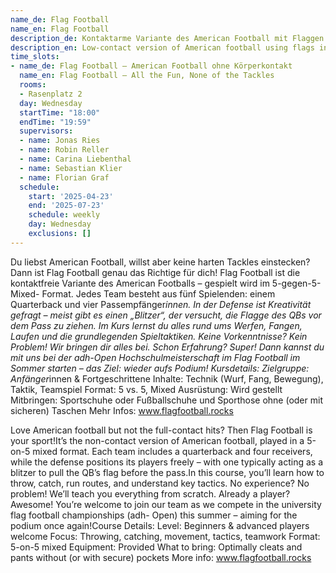 ```yaml
---
name_de: Flag Football
name_en: Flag Football
description_de: Kontaktarme Variante des American Football mit Flaggen statt Tackles.
description_en: Low-contact version of American football using flags instead of tackles.
time_slots:
- name_de: Flag Football – American Football ohne Körperkontakt
  name_en: Flag Football – All the Fun, None of the Tackles
  rooms:
  - Rasenplatz 2
  day: Wednesday
  startTime: "18:00"
  endTime: "19:59"
  supervisors:
  - name: Jonas Ries
  - name: Robin Reller
  - name: Carina Liebenthal
  - name: Sebastian Klier
  - name: Florian Graf
  schedule:
    start: '2025-04-23'
    end: '2025-07-23'
    schedule: weekly
    day: Wednesday
    exclusions: []
---
```


<Locale value="de">
 

 Du liebst American Football, willst aber keine harten Tackles einstecken? Dann
ist Flag Football genau das Richtige für dich! Flag Football ist die
kontaktfreie Variante des American Footballs – gespielt wird im 5-gegen-5-Mixed-
Format. Jedes Team besteht aus fünf Spielenden: einem Quarterback und vier
Passempfänger*innen. In der Defense ist Kreativität gefragt – meist gibt es
einen „Blitzer“, der versucht, die Flagge des QBs vor dem Pass zu ziehen. Im
Kurs lernst du alles rund ums Werfen, Fangen, Laufen und die grundlegenden
Spieltaktiken. Keine Vorkenntnisse? Kein Problem! Wir bringen dir alles bei.
Schon Erfahrung? Super! Dann kannst du mit uns bei der adh-Open
Hochschulmeisterschaft im Flag Football im Sommer starten – das Ziel: wieder
aufs Podium! Kursdetails:   Zielgruppe: Anfänger*innen &amp; Fortgeschrittene
Inhalte: Technik (Wurf, Fang, Bewegung), Taktik, Teamspiel   Format: 5 vs. 5,
Mixed   Ausrüstung: Wird gestellt   Mitbringen: Sportschuhe oder Fußballschuhe
und Sporthose ohne (oder mit sicheren) Taschen   Mehr Infos:
www.flagfootball.rocks

</Locale>
<Locale value="en">
 

 Love American football but not the full-contact hits? Then Flag Football is your
sport!It’s the non-contact version of American football, played in a 5-on-5
mixed format. Each team includes a quarterback and four receivers, while the
defense positions its players freely – with one typically acting as a blitzer to
pull the QB’s flag before the pass.In this course, you’ll learn how to throw,
catch, run routes, and understand key tactics. No experience? No problem! We’ll
teach you everything from scratch. Already a player? Awesome! You’re welcome to
join our team as we compete in the university flag football championships (adh-
Open) this summer – aiming for the podium once again!Course Details:      Level:
Beginners &amp; advanced players welcome   Focus: Throwing, catching, movement,
tactics, teamwork   Format: 5-on-5 mixed   Equipment: Provided   What to
bring:&nbsp;Optimally cleats and pants without (or with secure) pockets   More
info: www.flagfootball.rocks

</Locale>
